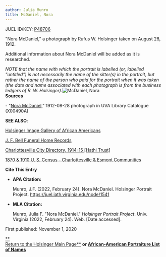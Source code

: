```yaml
---
author: Julia Munro
title: McDaniel, Nora
---
```

JUEL ID/KEY: [P48706](http://juel.iath.virginia.edu/public_person?person=48706 "P48706")

"Nora McDaniel," a photograph by Rufus W. Holsinger taken on August 28, 1912.

Additional information about Nora McDaniel will be added as it is researched.

_NOTE that the name with which the portrait is labelled (or, labelled "untitled") is not necessarily the name of the sitter(s) in the portrait, but rather the name of the person who paid for the portrait when it was taken (the date and name associated with each photograph is from the business ledgers of R. W. Holsinger)._![McDaniel, Nora](https://iiif.lib.virginia.edu/iiif/uva-lib:1040286/full/1000,1337/0/default.jpg "McDaniel, Nora")  
**Sources**

\- "[Nora McDaniel](https://search.lib.virginia.edu/catalog/uva-lib:1040286#?c=0&m=0&s=0&cv=0&xywh=-1151%2C281%2C5497%2C4076 "McDaniel, Nora")," 1912-08-28 photograph in UVA Library Catalogue (X00490A) 

**SEE ALSO**:

[Holsinger Image Gallery of African Americans](http://hero.village.virginia.edu/~rwb3y/hol-uv/?manifests=manifests-hol.json#?c=0&m=0&s=0&cv=0&xywh=39%2C-125%2C3740%2C3108 "Holsinger Image Gallery of African Americans")

[J. F. Bell Funeral Home Records](http://www2.vcdh.virginia.edu/afam/raceandplace/perl_scripts/funeral_search.html "J. F. Bell Funeral Home Database")

[Charlottesville City Directory, 1914-15 \[Hathi Trust\]](https://catalog.hathitrust.org/Record/101954103 "Charlottesville City Directory, 1914-15") 

[1870 & 1910 U. S. Census - Charlottesville & Esmont Communities](http://www2.vcdh.virginia.edu/afam/raceandplace/census/search_both.html "1870 & 1910 U. S. Census: Charlottesville and Esmont Communities")

**Cite This Entry**

*   **APA Citation:**
    
    Munro, J.F. (2022, February 24). Nora McDaniel. Holsinger Portrait Project. https://juel.iath.virginia.edu/node/1541
    
*   **MLA Citation:**
    
    Munro, Julia F. "Nora McDaniel." _Holsinger Portrait Project_. Univ. Virginia (2022, February 24). Web. \[Date accessed\].
    

  
First published: November 1, 2020     

[**  
Return to the Holsinger Main Page**](http://juel.iath.virginia.edu/node/980) **or [African-American Portraiture List of Names](http://juel.iath.virginia.edu/node/996)**